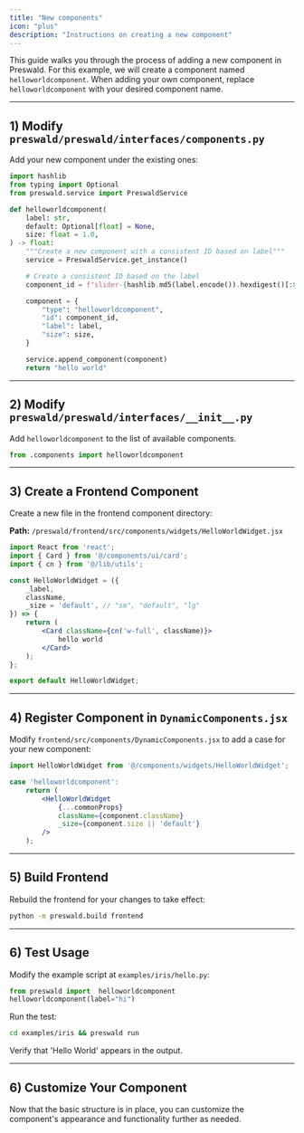 ```yaml
---
title: "New components"
icon: "plus"
description: "Instructions on creating a new component"
---
```


This guide walks you through the process of adding a new component in Preswald. For this example, we will create a component named `helloworldcomponent`. When adding your own component, replace `helloworldcomponent` with your desired component name.

---

## 1) Modify `preswald/preswald/interfaces/components.py`

Add your new component under the existing ones:

```python
import hashlib
from typing import Optional
from preswald.service import PreswaldService

def helloworldcomponent(
    label: str,
    default: Optional[float] = None,
    size: float = 1.0,
) -> float:
    """Create a new component with a consistent ID based on label"""
    service = PreswaldService.get_instance()

    # Create a consistent ID based on the label
    component_id = f"slider-{hashlib.md5(label.encode()).hexdigest()[:8]}"

    component = {
        "type": "helloworldcomponent",
        "id": component_id,
        "label": label,
        "size": size,
    }

    service.append_component(component)
    return "hello world"
```

---

## 2) Modify `preswald/preswald/interfaces/__init__.py`

Add `helloworldcomponent` to the list of available components.

```python
from .components import helloworldcomponent
```

---

## 3) Create a Frontend Component

Create a new file in the frontend component directory:

**Path:** `/preswald/frontend/src/components/widgets/HelloWorldWidget.jsx`

```jsx
import React from 'react';
import { Card } from '@/components/ui/card';
import { cn } from '@/lib/utils';

const HelloWorldWidget = ({
    _label,
    className,
    _size = 'default', // "sm", "default", "lg"
}) => {
    return (
        <Card className={cn('w-full', className)}>
            hello world
        </Card>
    );
};

export default HelloWorldWidget;
```

---

## 4) Register Component in `DynamicComponents.jsx`

Modify `frontend/src/components/DynamicComponents.jsx` to add a case for your new component:

```jsx
import HelloWorldWidget from '@/components/widgets/HelloWorldWidget';

case 'helloworldcomponent':
    return (
        <HelloWorldWidget
            {...commonProps}
            className={component.className}
            _size={component.size || 'default'}
        />
    );
```

---

## 5) Build Frontend

Rebuild the frontend for your changes to take effect:

```sh
python -m preswald.build frontend
```

---

## 6) Test Usage

Modify the example script at `examples/iris/hello.py`:

```python
from preswald import  helloworldcomponent
helloworldcomponent(label="hi")
```

Run the test:

```sh
cd examples/iris && preswald run
```

Verify that 'Hello World' appears in the output.

---

## 6) Customize Your Component

Now that the basic structure is in place, you can customize the component's appearance and functionality further as needed.
